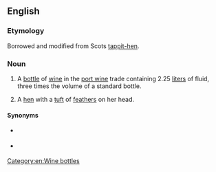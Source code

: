 ==English==

===Etymology===
Borrowed and modified from Scots [[tappit-hen]].

===Noun===
{{en-noun|head=[[tappit]] [[hen]]}}
# {{label|en|rare}} A [[bottle]] of [[wine]] in the [[port wine]] trade containing 2.25 [[liter]]s of fluid, three times the volume of a standard bottle.
# {{label|en|Scotland}} A [[hen]] with a [[tuft]] of [[feather]]s on her head.
#: {{rfquotek|Jamieson}}

====Synonyms====
* {{sense|bottle}} {{l|en|Marie Jeanne}}
* {{sense|bottle}} {{l|en|tregnum}}

[[Category:en:Wine bottles]]